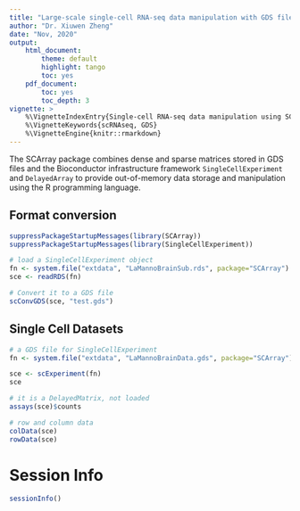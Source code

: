 ```yaml
---
title: "Large-scale single-cell RNA-seq data manipulation with GDS files"
author: "Dr. Xiuwen Zheng"
date: "Nov, 2020"
output:
    html_document:
        theme: default
        highlight: tango
        toc: yes
    pdf_document:
        toc: yes
        toc_depth: 3
vignette: >
    %\VignetteIndexEntry{Single-cell RNA-seq data manipulation using SCArray}
    %\VignetteKeywords{scRNAseq, GDS}
    %\VignetteEngine{knitr::rmarkdown}
---
```



The SCArray package combines dense and sparse matrices stored in GDS files and the Bioconductor infrastructure framework `SingleCellExperiment` and `DelayedArray` to provide out-of-memory data storage and manipulation using the R programming language.


## Format conversion

```r
suppressPackageStartupMessages(library(SCArray))
suppressPackageStartupMessages(library(SingleCellExperiment))

# load a SingleCellExperiment object
fn <- system.file("extdata", "LaMannoBrainSub.rds", package="SCArray")
sce <- readRDS(fn)

# Convert it to a GDS file
scConvGDS(sce, "test.gds")
```


## Single Cell Datasets

```r
# a GDS file for SingleCellExperiment
fn <- system.file("extdata", "LaMannoBrainData.gds", package="SCArray")

sce <- scExperiment(fn)
sce

# it is a DelayedMatrix, not loaded
assays(sce)$counts

# row and column data
colData(sce)
rowData(sce)
```


# Session Info

```r
sessionInfo()
```
